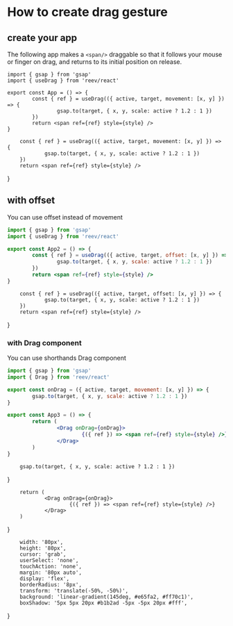 # How to create drag gesture

## create your app

The following app makes a `<span/>` draggable so that it follows your mouse or finger on drag,
and returns to its initial position on release.

```tsx
import { gsap } from 'gsap'
import { useDrag } from 'reev/react'

export const App = () => {
        const { ref } = useDrag(({ active, target, movement: [x, y] }) => {
                gsap.to(target, { x, y, scale: active ? 1.2 : 1 })
        })
        return <span ref={ref} style={style} />
}
```


        const { ref } = useDrag(({ active, target, movement: [x, y] }) => {
                gsap.to(target, { x, y, scale: active ? 1.2 : 1 })
        })
        return <span ref={ref} style={style} />
}

<App />

## with offset

You can use offset instead of movement

```jsx
import { gsap } from 'gsap'
import { useDrag } from 'reev/react'

export const App2 = () => {
        const { ref } = useDrag(({ active, target, offset: [x, y] }) => {
                gsap.to(target, { x, y, scale: active ? 1.2 : 1 })
        })
        return <span ref={ref} style={style} />
}
```

        const { ref } = useDrag(({ active, target, offset: [x, y] }) => {
                gsap.to(target, { x, y, scale: active ? 1.2 : 1 })
        })
        return <span ref={ref} style={style} />
}

<App2 />

### with Drag component

You can use shorthands Drag component

```jsx
import { gsap } from 'gsap'
import { Drag } from 'reev/react'

export const onDrag = ({ active, target, movement: [x, y] }) => {
        gsap.to(target, { x, y, scale: active ? 1.2 : 1 })
}

export const App3 = () => {
        return (
                <Drag onDrag={onDrag}>
                        {({ ref }) => <span ref={ref} style={style} />}
                </Drag>
        )
}
```


        gsap.to(target, { x, y, scale: active ? 1.2 : 1 })
}

        return (
                <Drag onDrag={onDrag}>
                        {({ ref }) => <span ref={ref} style={style} />}
                </Drag>
        )
}

<App3 />

        width: '80px',
        height: '80px',
        cursor: 'grab',
        userSelect: 'none',
        touchAction: 'none',
        margin: '80px auto',
        display: 'flex',
        borderRadius: '8px',
        transform: 'translate(-50%, -50%)',
        background: 'linear-gradient(145deg, #e65fa2, #ff70c1)',
        boxShadow: '5px 5px 20px #b1b2ad -5px -5px 20px #fff',
}
